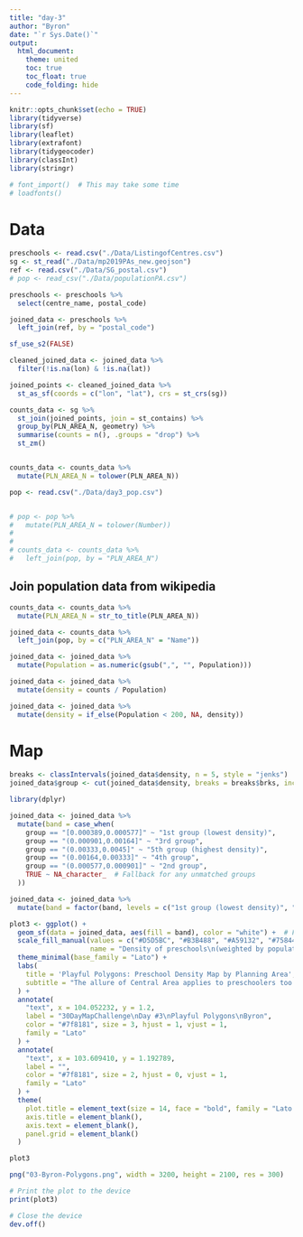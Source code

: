 ```yaml
---
title: "day-3"
author: "Byron"
date: "`r Sys.Date()`"
output:
  html_document:
    theme: united
    toc: true
    toc_float: true
    code_folding: hide
---
```


```r
knitr::opts_chunk$set(echo = TRUE)
library(tidyverse)
library(sf)
library(leaflet)
library(extrafont)
library(tidygeocoder)
library(classInt)
library(stringr)

# font_import()  # This may take some time
# loadfonts()

```

# Data

```r
preschools <- read.csv("./Data/ListingofCentres.csv")
sg <- st_read("./Data/mp2019PAs_new.geojson")
ref <- read.csv("./Data/SG_postal.csv")
# pop <- read_csv("./Data/populationPA.csv")
```

```r
preschools <- preschools %>%
  select(centre_name, postal_code)

joined_data <- preschools %>%
  left_join(ref, by = "postal_code")

sf_use_s2(FALSE)

cleaned_joined_data <- joined_data %>%
  filter(!is.na(lon) & !is.na(lat))

joined_points <- cleaned_joined_data %>%
  st_as_sf(coords = c("lon", "lat"), crs = st_crs(sg))

counts_data <- sg %>%
  st_join(joined_points, join = st_contains) %>%
  group_by(PLN_AREA_N, geometry) %>%
  summarise(counts = n(), .groups = "drop") %>% 
  st_zm() 


counts_data <- counts_data %>%
  mutate(PLN_AREA_N = tolower(PLN_AREA_N))

pop <- read.csv("./Data/day3_pop.csv")


# pop <- pop %>%
#   mutate(PLN_AREA_N = tolower(Number))
# 
# 
# counts_data <- counts_data %>%
#   left_join(pop, by = "PLN_AREA_N")


```

## Join population data from wikipedia

```r
counts_data <- counts_data %>%
  mutate(PLN_AREA_N = str_to_title(PLN_AREA_N))

joined_data <- counts_data %>%
  left_join(pop, by = c("PLN_AREA_N" = "Name"))

joined_data <- joined_data %>%
  mutate(Population = as.numeric(gsub(",", "", Population)))

joined_data <- joined_data %>%
  mutate(density = counts / Population)

joined_data <- joined_data %>%
  mutate(density = if_else(Population < 200, NA, density))
```

# Map

```r

breaks <- classIntervals(joined_data$density, n = 5, style = "jenks")
joined_data$group <- cut(joined_data$density, breaks = breaks$brks, include.lowest = TRUE)

library(dplyr)

joined_data <- joined_data %>%
  mutate(band = case_when(
    group == "[0.000389,0.000577]" ~ "1st group (lowest density)",
    group == "(0.000901,0.00164]" ~ "3rd group",
    group == "(0.00333,0.0045]" ~ "5th group (highest density)",
    group == "(0.00164,0.00333]" ~ "4th group",
    group == "(0.000577,0.000901]" ~ "2nd group",
    TRUE ~ NA_character_  # Fallback for any unmatched groups
  ))

joined_data <- joined_data %>%
  mutate(band = factor(band, levels = c("1st group (lowest density)", "2nd group", "3rd group", "4th group", "5th group (highest density)")))

plot3 <- ggplot() +
  geom_sf(data = joined_data, aes(fill = band), color = "white") +  # Fill based on the group
  scale_fill_manual(values = c("#D5D5BC", "#B3B488", "#A59132", "#758448", "#483D03"), 
                    name = "Density of preschools\n(weighted by population\nin Planning Area)", na.value = "lightgray") +
  theme_minimal(base_family = "Lato") + 
  labs(
    title = 'Playful Polygons: Preschool Density Map by Planning Area',
    subtitle = "The allure of Central Area applies to preschoolers too..."
  ) +
  annotate(
    "text", x = 104.052232, y = 1.2,
    label = "30DayMapChallenge\nDay #3\nPlayful Polygons\nByron",
    color = "#7f8181", size = 3, hjust = 1, vjust = 1,
    family = "Lato"
  ) +
  annotate(
    "text", x = 103.609410, y = 1.192789,
    label = "",
    color = "#7f8181", size = 2, hjust = 0, vjust = 1,
    family = "Lato"
  ) +
  theme(
    plot.title = element_text(size = 14, face = "bold", family = "Lato Black"), 
    axis.title = element_blank(),
    axis.text = element_blank(),
    panel.grid = element_blank()
  )

plot3
```

```r

png("03-Byron-Polygons.png", width = 3200, height = 2100, res = 300)

# Print the plot to the device
print(plot3)

# Close the device
dev.off()
```
